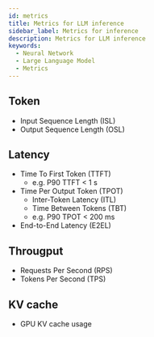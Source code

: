 ```yaml
---
id: metrics
title: Metrics for LLM inference
sidebar_label: Metrics for inference
description: Metrics for LLM inference
keywords:
  - Neural Network
  - Large Language Model
  - Metrics
---
```


## Token

- Input Sequence Length (ISL)
- Output Sequence Length (OSL)

## Latency

- Time To First Token (TTFT)
  - e.g. P90 TTFT < 1 s
- Time Per Output Token (TPOT)
  - Inter-Token Latency (ITL)
  - Time Between Tokens (TBT)
  - e.g. P90 TPOT < 200 ms
- End-to-End Latency (E2EL)

## Througput

- Requests Per Second (RPS)
- Tokens Per Second (TPS)

## KV cache

- GPU KV cache usage
